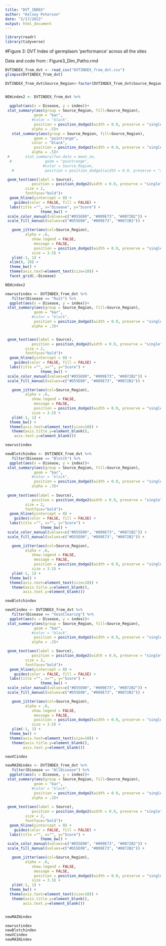 ```yaml
---
title: "DVT_INDEX"
author: "Kelsey Peterson"
date: "2/17/2022"
output: html_document
---
```



```r
library(readr)
library(tidyverse)
```

#Figure 3: DVT Index of germplasm 'performance' across all the sites

Data and code from : Figure3_Dim_Patho.rmd



```r
DVTINDEX_from_dvt <- read_csv("DVTINDEX_from_dvt.csv")
glimpse(DVTINDEX_from_dvt)

```



```r

DVTINDEX_from_dvt$Source_Region<-factor(DVTINDEX_from_dvt$Source_Region,levels=c("West", "Central", "East"))


NEWindex2 <- DVTINDEX_from_dvt %>% 
   
  ggplot(aes(x = Disease, y = index))+
 stat_summary(aes(group = Source_Region, fill=Source_Region), 
             geom = "bar",
            #color = "black",
             position = position_dodge2(width = 0.9, preserve = "single"),
            alpha = .5)+
   stat_summary(aes(group = Source_Region, fill=Source_Region), 
             geom = "pointrange",
            color = "black",
             position = position_dodge2(width = 0.9, preserve = "single"),
            alpha = .5)+
 #       stat_summary(fun.data = mean_se,  
  #               geom = "pointrange",
                 #color = Source_Region,    
   #              position = position_dodge2(width = 0.9, preserve = "single"))+

 geom_text(aes(label = Source),
            position = position_dodge2(width = 0.9, preserve = "single"),
         size = 2,
         fontface="bold")+
  geom_hline(yintercept = 0) + 
    guides(color = FALSE, fill = FALSE) +
  labs(title ="", x="Disease", y="Score") +
                theme_bw() +
 scale_color_manual(values=c("#D55E00", "#009E73", "#0072B2")) +
 scale_fill_manual(values=c("#D55E00", "#009E73", "#0072B2")) + 

   geom_jitter(aes(col=Source_Region), 
         alpha = .6, 
            show.legend = FALSE, 
             message = FALSE, 
             position = position_dodge2(width = 0.9, preserve = "single"),
            size = 3.5) +
   ylim(-1, 1) + 
  xlim(0, 20) +
  theme_bw() +
  theme(axis.text=element_text(size=10)) +
  facet_grid(.~Disease)

NEWindex2
```


```r
newrustindex <- DVTINDEX_from_dvt %>% 
   filter(Disease == "Rust") %>%
  ggplot(aes(x = Disease, y = index))+
 stat_summary(aes(group = Source_Region, fill=Source_Region), 
             geom = "bar",
            #color = "black",
             position = position_dodge2(width = 0.9, preserve = "single"),
            alpha = .3)+


 geom_text(aes(label = Source),
            position = position_dodge2(width = 0.9, preserve = "single"),
         size = 2,
         fontface="bold")+
  geom_hline(yintercept = 0) + 
    guides(color = FALSE, fill = FALSE) +
  labs(title ="", x="", y="Score") +
                theme_bw() +
 scale_color_manual(values=c("#D55E00", "#009E73", "#0072B2")) +
 scale_fill_manual(values=c("#D55E00", "#009E73", "#0072B2")) + 

   geom_jitter(aes(col=Source_Region), 
         alpha = .6, 
            show.legend = FALSE, 
             message = FALSE, 
             position = position_dodge2(width = 0.9, preserve = "single"),
            size = 3.5) +
   ylim(-1, 1) + 
  theme_bw() +
  theme(axis.text=element_text(size=10)) +
   theme(axis.title.y=element_blank(),
    axis.text.y=element_blank())

newrustindex

```

```r
newBlotchindex <- DVTINDEX_from_dvt %>% 
   filter(Disease == "Blotch") %>%
  ggplot(aes(x = Disease, y = index))+
 stat_summary(aes(group = Source_Region, fill=Source_Region), 
             geom = "bar",
            #color = "black",
             position = position_dodge2(width = 0.9, preserve = "single"),
            alpha = .3)+
  
 geom_text(aes(label = Source),
            position = position_dodge2(width = 0.9, preserve = "single"),
         size = 2,
         fontface="bold")+
  geom_hline(yintercept = 0) + 
    guides(color = FALSE, fill = FALSE) +
  labs(title ="", x="", y="Score") +
                theme_bw() +
 scale_color_manual(values=c("#D55E00", "#009E73", "#0072B2")) +
 scale_fill_manual(values=c("#D55E00", "#009E73", "#0072B2")) + 

   geom_jitter(aes(col=Source_Region), 
         alpha = .6, 
            show.legend = FALSE, 
             message = FALSE, 
             position = position_dodge2(width = 0.9, preserve = "single"),
            size = 3.5) +
   ylim(-1, 1) + 
  theme_bw() +
  theme(axis.text=element_text(size=10)) +
   theme(axis.title.y=element_blank(),
        axis.text.y=element_blank())

newBlotchindex
```

```r
newVCindex <- DVTINDEX_from_dvt %>% 
   filter(Disease == "VeinClearing") %>%
  ggplot(aes(x = Disease, y = index))+
 stat_summary(aes(group = Source_Region, fill=Source_Region), 
             geom = "bar",
            #color = "black",
             position = position_dodge2(width = 0.9, preserve = "single"),
            alpha = .3)+

 geom_text(aes(label = Source),
            position = position_dodge2(width = 0.9, preserve = "single"),
         size = 2,
         fontface="bold")+
  geom_hline(yintercept = 0) + 
    guides(color = FALSE, fill = FALSE) +
  labs(title ="", x="", y="Score") +
                theme_bw() +
 scale_color_manual(values=c("#D55E00", "#009E73", "#0072B2")) +
 scale_fill_manual(values=c("#D55E00", "#009E73", "#0072B2")) + 

   geom_jitter(aes(col=Source_Region), 
         alpha = .6, 
            show.legend = FALSE, 
             message = FALSE, 
             position = position_dodge2(width = 0.9, preserve = "single"),
            size = 3.5) +
   ylim(-1, 1) + 
  theme_bw() +
  theme(axis.text=element_text(size=10)) +
   theme(axis.title.y=element_blank(),
        axis.text.y=element_blank())

newVCindex
```

```r
newMAINindex <- DVTINDEX_from_dvt %>% 
   filter(Disease == "AllDisease") %>%
  ggplot(aes(x = Disease, y = index))+
 stat_summary(aes(group = Source_Region, fill=Source_Region), 
             geom = "bar",
            #color = "black",
             position = position_dodge2(width = 0.9, preserve = "single"),
            alpha = .3)+
  
 geom_text(aes(label = Source),
            position = position_dodge2(width = 0.9, preserve = "single"),
         size = 2,
         fontface="bold")+
  geom_hline(yintercept = 0) + 
    guides(color = FALSE, fill = FALSE) +
  labs(title ="", x="", y="Score") +
                theme_bw() +
 scale_color_manual(values=c("#D55E00", "#009E73", "#0072B2")) +
 scale_fill_manual(values=c("#D55E00", "#009E73", "#0072B2")) + 

   geom_jitter(aes(col=Source_Region), 
         alpha = .6, 
            show.legend = FALSE, 
             message = FALSE, 
             position = position_dodge2(width = 0.9, preserve = "single"),
            size = 3.5) +
   ylim(-1, 1) + 
  theme_bw() +
  theme(axis.text=element_text(size=10)) +
   theme(axis.title.y=element_blank(),
        axis.text.y=element_blank())


newMAINindex
```


```r


newrustindex
newBlotchindex
newVCindex
newMAINindex

```